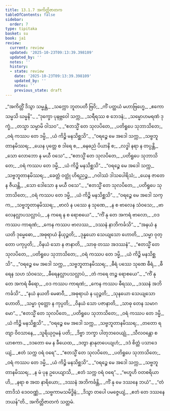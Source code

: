 ```yaml
---
title: 13.1.7 အကိတ္တိဇာတက
tableOfContents: false
sidebar:
  order: 7
type: tipitaka
basket: su
book: ja1
review:
  current: review
  updated: '2025-10-23T09:13:39.398109'
  updated_by: ''
  notes: ''
  history:
  - state: review
    date: '2025-10-23T09:13:39.398109'
    updated_by: ''
    notes: ''
    previous_state: draft
---
```



<ReviewStatus review={frontmatter.review} showDetails={true} />

<HypothesisAnnotation frontmatter={frontmatter} />

<DynamicBreadcrumb />

<Division number="83" book="ja1" e="ch" v="22" p="266">

<Paragraph number="2472" type="verses" book="ja1">
_“အကိတ္တိံ ဒိသွာ သမ္မန္တံ,_  
_သက္ကော ဘူတပတီ ဗြဝိ;_  
_ကိံ ပတ္ထယံ မဟာဗြဟ္မေ,_  
_ဧကော သမ္မသိ ဃမ္မနိ”._  

</Paragraph>

</Division>
<Division number="84" book="ja1" e="ch" v="22" p="266">

<Paragraph number="2473" type="verses" book="ja1">
_“ဒုက္ခော ပုနဗ္ဘဝေါ သက္က,_  
_သရီရဿ စ ဘေဒနံ;_  
_သမ္မောဟမရဏံ ဒုက္ခံ,_  
_တသ္မာ သမ္မာမိ ဝါသဝ”._  

</Paragraph>

</Division>
<Division number="85" book="ja1" e="ch" v="22" p="266">

<Paragraph number="2474" type="verses" book="ja1">
_“ဧတသ္မိံ တေ သုလပိတေ,_  
_ပတိရူပေ သုဘာသိတေ;_  
_ဝရံ ကဿပ တေ ဒမ္မိ,_  
_ယံ ကိဉ္စိ မနသိစ္ဆသိ”._  

</Paragraph>

</Division>
<Division number="86" book="ja1" e="ch" v="22" p="266">

<Paragraph number="2475" type="verses" book="ja1">
_“ဝရဉ္စေ မေ အဒေါ သက္က,_  
_သဗ္ဗဘူတာနမိဿရ;_  
_ယေန ပုတ္တေ စ ဒါရေ စ,_  
_ဓနဓညံ ပိယာနိ စ;_  
_လဒ္ဓါ နရာ န တပ္ပန္တိ,_  
_သော လောဘော န မယီ ဝသေ”._  

</Paragraph>

</Division>
<Division number="87" book="ja1" e="ch" v="22" p="266">

<Paragraph number="2476" type="verses" book="ja1">
_“ဧတသ္မိံ တေ သုလပိတေ,_  
_ပတိရူပေ သုဘာသိတေ;_  
_ဝရံ ကဿပ တေ ဒမ္မိ,_  
_ယံ ကိဉ္စိ မနသိစ္ဆသိ”._  

</Paragraph>

</Division>
<Division number="88" book="ja1" e="ch" v="22" p="266">

<Paragraph number="2477" type="verses" book="ja1">
_“ဝရဉ္စေ မေ အဒေါ သက္က,_  
_သဗ္ဗဘူတာနမိဿရ;_  
_ခေတ္တံ ဝတ္ထုံ ဟိရညဉ္စ,_  
_ဂဝါဿံ ဒါသပေါရိသံ;_  
_ယေန ဇာတေန ဇီယန္တိ,_  
_သော ဒေါသော န မယီ ဝသေ”._  

</Paragraph>

</Division>
<Division number="89" book="ja1" e="ch" v="22" p="266">

<Paragraph number="2478" type="verses" book="ja1">
_“ဧတသ္မိံ တေ သုလပိတေ,_  
_ပတိရူပေ သုဘာသိတေ;_  
_ဝရံ ကဿပ တေ ဒမ္မိ,_  
_ယံ ကိဉ္စိ မနသိစ္ဆသိ”._  

</Paragraph>

</Division>
<Division number="90" book="ja1" e="ch" v="22" p="267">

<Paragraph number="2479" type="verses" book="ja1">
_“ဝရဉ္စေ မေ အဒေါ သက္က,_  
_သဗ္ဗဘူတာနမိဿရ;_  
_ဗာလံ န ပဿေ န သုဏေ,_  
_န စ ဗာလေန သံဝသေ;_  
_ဗာလေနလ္လာပသလ္လာပံ,_  
_န ကရေ န စ ရောစယေ”._  

</Paragraph>

</Division>
<Division number="91" book="ja1" e="ch" v="22" p="267">

<Paragraph number="2480" type="verses" book="ja1">
_“ကိံ နု တေ အကရံ ဗာလော,_  
_ဝဒ ကဿပ ကာရဏံ;_  
_ကေန ကဿပ ဗာလဿ,_  
_ဒဿနံ နာဘိကင်္ခသိ”._  

</Paragraph>

</Division>
<Division number="92" book="ja1" e="ch" v="22" p="267">

<Paragraph number="2481" type="verses" book="ja1">
_“အနယံ နယတိ ဒုမ္မေဓော,_  
_အဓုရာယံ နိယုဉ္ဇတိ;_  
_ဒုန္နယော သေယျသော ဟောတိ,_  
_သမ္မာ ဝုတ္တော ပကုပ္ပတိ;_  
_ဝိနယံ သော န ဇာနာတိ,_  
_သာဓု တဿ အဒဿနံ”._  

</Paragraph>

</Division>
<Division number="93" book="ja1" e="ch" v="22" p="267">

<Paragraph number="2482" type="verses" book="ja1">
_“ဧတသ္မိံ တေ သုလပိတေ,_  
_ပတိရူပေ သုဘာသိတေ;_  
_ဝရံ ကဿပ တေ ဒမ္မိ,_  
_ယံ ကိဉ္စိ မနသိစ္ဆသိ”._  

</Paragraph>

</Division>
<Division number="94" book="ja1" e="ch" v="22" p="267">

<Paragraph number="2483" type="verses" book="ja1">
_“ဝရဉ္စေ မေ အဒေါ သက္က,_  
_သဗ္ဗဘူတာနမိဿရ;_  
_ဓီရံ ပဿေ သုဏေ ဓီရံ,_  
_ဓီရေန သဟ သံဝသေ;_  
_ဓီရေနလ္လာပသလ္လာပံ,_  
_တံ ကရေ တဉ္စ ရောစယေ”._  

</Paragraph>

</Division>
<Division number="95" book="ja1" e="ch" v="22" p="267">

<Paragraph number="2484" type="verses" book="ja1">
_“ကိံ နု တေ အကရံ ဓီရော,_  
_ဝဒ ကဿပ ကာရဏံ;_  
_ကေန ကဿပ ဓီရဿ,_  
_ဒဿနံ အဘိကင်္ခသိ”._  

</Paragraph>

</Division>
<Division number="96" book="ja1" e="ch" v="22" p="267">

<Paragraph number="2485" type="verses" book="ja1">
_“နယံ နယတိ မေဓာဝီ,_  
_အဓုရာယံ န ယုဉ္ဇတိ;_  
_သုနယော သေယျသော ဟောတိ,_  
_သမ္မာ ဝုတ္တော န ကုပ္ပတိ;_  
_ဝိနယံ သော ပဇာနာတိ,_  
_သာဓု တေန သမာဂမော”._  

</Paragraph>

</Division>
<Division number="97" book="ja1" e="ch" v="22" p="267">

<Paragraph number="2486" type="verses" book="ja1">
_“ဧတသ္မိံ တေ သုလပိတေ,_  
_ပတိရူပေ သုဘာသိတေ;_  
_ဝရံ ကဿပ တေ ဒမ္မိ,_  
_ယံ ကိဉ္စိ မနသိစ္ဆသိ”._  

</Paragraph>

</Division>
<Division number="98" book="ja1" e="ch" v="22" p="267">

<Paragraph number="2487" type="verses" book="ja1">
_“ဝရဉ္စေ မေ အဒေါ သက္က,_  
_သဗ္ဗဘူတာနမိဿရ;_  
_တတော ရတျာ ဝိဝသာနေ,_  
_သူရိယုဂ္ဂမနံ ပတိ;_  
_ဒိဗ္ဗာ ဘက္ခာ ပါတုဘဝေယျုံ,_  
_သီလဝန္တော စ ယာစကာ._  

</Paragraph>

</Division>
<Division number="99" book="ja1" e="ch" v="22" p="267">

<Paragraph number="2488" type="verses" book="ja1">
_ဒဒတော မေ န ခီယေထ,_  
_ဒတွာ နာနုတပေယျဟံ;_  
_ဒဒံ စိတ္တံ ပသာဒေယျံ,_  
_ဧတံ သက္က ဝရံ ဝရေ”._  

</Paragraph>

</Division>
<Division number="100" book="ja1" e="ch" v="22" p="268">

<Paragraph number="2489" type="verses" book="ja1">
_“ဧတသ္မိံ တေ သုလပိတေ,_  
_ပတိရူပေ သုဘာသိတေ;_  
_ဝရံ ကဿပ တေ ဒမ္မိ,_  
_ယံ ကိဉ္စိ မနသိစ္ဆသိ”._  

</Paragraph>

</Division>
<Division number="101" book="ja1" e="ch" v="22" p="268">

<Paragraph number="2490" type="verses" book="ja1">
_“ဝရဉ္စေ မေ အဒေါ သက္က,_  
_သဗ္ဗဘူတာနမိဿရ;_  
_န မံ ပုန ဥပေယျာသိ,_  
_ဧတံ သက္က ဝရံ ဝရေ”._  

</Paragraph>

</Division>
<Division number="102" book="ja1" e="ch" v="22" p="268">

<Paragraph number="2491" type="verses" book="ja1">
_“ဗဟူဟိ ဝတစရိယာဟိ,_  
_နရာ စ အထ နာရိယော;_  
_ဒဿနံ အဘိကင်္ခန္တိ,_  
_ကိံ နု မေ ဒဿနေ ဘယံ”._  

</Paragraph>

</Division>
<Division number="103" book="ja1" e="ch" v="22" p="268">

<Paragraph number="2492" type="verses" book="ja1">
_“တံ တာဒိသံ ဒေဝဝဏ္ဏံ,_  
_သဗ္ဗကာမသမိဒ္ဓိနံ;_  
_ဒိသွာ တပေါ ပမဇ္ဇေယျံ,_  
_ဧတံ တေ ဒဿနေ ဘယန်”တိ._  


</Paragraph>
</Division>

<Paragraph number="2493" type="center" book="ja1">
အကိတ္တိဇာတကံ သတ္တမံ.
</Paragraph>